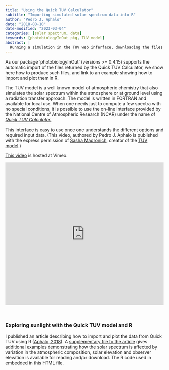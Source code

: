 ```yaml
---
title: "Using the Quick TUV Calculator"
subtitle: "Importing simulated solar spectrum data into R"
author: "Pedro J. Aphalo"
date: "2018-08-10"
date-modified: "2023-03-04"
categories: [solar spectrum, data]
keywords: [photobiologyInOut pkg, TUV model]
abstract: |
  Running a simulation in the TUV web inferface, downloading the files and importing them into R, using packages 'photobiology' and 'photobiologyInOut'..
---
```


As our package 'photobiologyInOut' (versions \>= 0.4.15) supports the automatic import of the files returned by the Quick TUV Calculator, we show here how to produce such files, and link to an example showing how to import and plot them in R.

The TUV model is a well known model of atmospheric chemistry that also simulates the solar spectrum within the atmosphere or at ground level using a radiation transfer approach. The model is written in FORTRAN and available for local use. When one needs just to compute a few spectra with no special conditions, it is possible to use the on-line interface provided by the National Centre of Atmospheric Research (NCAR) under the name of [*Quick TUV Calculator.*](http://cprm.acom.ucar.edu/Models/TUV/Interactive_TUV/)

This interface is easy to use once one understands the different options and required input data. (This video, authored by Pedro J. Aphalo is published with the express permission of [Sasha Madronich](https://staff.ucar.edu/users/sasha), creator of the [TUV model](https://www2.acom.ucar.edu/modeling/tropospheric-ultraviolet-and-visible-tuv-radiation-model).)

[This video](https://vimeo.com/801545088) is hosted at Vimeo.

::: {style="padding:89.87% 0 0 0;position:relative;"}
<iframe src="https://player.vimeo.com/video/801545088?h=5c92db2d35&amp;badge=0&amp;autopause=0&amp;player_id=0&amp;app_id=58479" frameborder="0" allow="autoplay; fullscreen; picture-in-picture" allowfullscreen style="position:absolute;top:0;left:0;width:100%;height:100%;" title="quickTUV-01d">

</iframe>
:::

```{=html}
<script src="https://player.vimeo.com/api/player.js"></script>
```

</br>

### Exploring sunlight with the Quick TUV model and R

I published an article describing how to import and plot the data from Quick TUV using R ([Aphalo, 2018](https://doi.org/10.19232/uv4pb.2018.2.14)). A [supplementary file to the article](aphalo-tuv-supplement.nb.html) gives additional examples demonstrating how the solar spectrum is affected by variation in the atmospheric composition, solar elevation and observer elevation is available for reading and/or download. The R code used in embedded in this HTML file.
